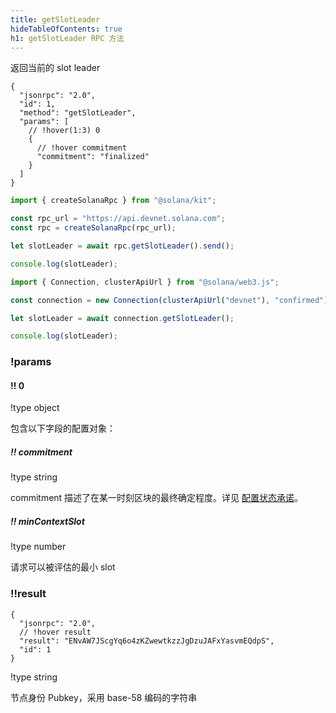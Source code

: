 ```yaml
---
title: getSlotLeader
hideTableOfContents: true
h1: getSlotLeader RPC 方法
---
```


返回当前的 slot leader

<APIMethod>

```jsonc !!request curl
{
  "jsonrpc": "2.0",
  "id": 1,
  "method": "getSlotLeader",
  "params": [
    // !hover(1:3) 0
    {
      // !hover commitment
      "commitment": "finalized"
    }
  ]
}
```

```ts !!request title="Kit"
import { createSolanaRpc } from "@solana/kit";

const rpc_url = "https://api.devnet.solana.com";
const rpc = createSolanaRpc(rpc_url);

let slotLeader = await rpc.getSlotLeader().send();

console.log(slotLeader);
```

```ts !!request title="web3.js"
import { Connection, clusterApiUrl } from "@solana/web3.js";

const connection = new Connection(clusterApiUrl("devnet"), "confirmed");

let slotLeader = await connection.getSlotLeader();

console.log(slotLeader);
```

### !params

#### !! 0

!type object

包含以下字段的配置对象：

##### !! commitment

!type string

commitment 描述了在某一时刻区块的最终确定程度。详见
[配置状态承诺](/docs/rpc#configuring-state-commitment)。

##### !! minContextSlot

!type number

请求可以被评估的最小 slot

### !!result

```jsonc !response
{
  "jsonrpc": "2.0",
  // !hover result
  "result": "ENvAW7JScgYq6o4zKZwewtkzzJgDzuJAFxYasvmEQdpS",
  "id": 1
}
```

!type string

节点身份 Pubkey，采用 base-58 编码的字符串

</APIMethod>
